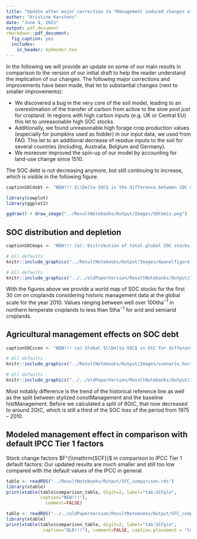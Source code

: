 ```yaml
---
title: "Update after major correction to *Management induced changes of soil organic carbon on global croplands*"
author: "Kristine Karstens"
date: "June 8, 2021"
output: pdf_document
rmarkdown::pdf_document:
  fig_caption: yes
  includes:
    in_header: myHeader.tex
---
```


In the following we will provide an update on some of our main results in comparison to the version of our initial draft to help the reader understand the implication of our changes. The following major corrections and improvements have been made, that let to substantial changes (next to smaller improvements):

* We discovered a bug in the very core of the soil model, leading to an overestimation of the transfer of carbon from active to the slow pool *just* for cropland. In regions with high carbon inputs (e.g. UK or Central EU) this let to unreasonable high SOC stocks.
* Additionally, we found unreasonable high forage crop production values (especially for pumpkins used as fodder) in our input data, we used from FAO. This let to an additional decrease of residue inputs to the soil for several countries (including, Australia, Belgium and Germany). 
* We moreover improved the spin-up of our model by accounting for land-use change since 1510. 

The SOC debt is not decreasing anymore, but still continuing to increase, which is visible in the following figure.  



```r
captionSOCdebt <- "NEW!!! $\\Delta SOC$ is the difference between SOC under historic land use and potential natural vegetation and is also called the SOC debt. Within the period 1975 -- 2010 the SOC debt is continuing to increase."
```

```r
library(cowplot)
library(ggplot2)

ggdraw() + draw_image("../ResultNotebooks/Output/Images/SOCemis.png")

```

\pagebreak

## SOC distribution and depletion

```r
captionSOCmaps <- "NEW!!! (a): Distribution of total global SOC stocks for the first 30 cm on cropland: Carbon stocks are large in high yielding areas. (b)+(c): Absolute (b) and relative (c) SOC stocks changes compared to a potential natural state identify different hotspots of SOC dynamics. Whereas absolute losses $\\Delta SOC$ are often highest in temperate dry regions, relative losses $F^\\mathrm{SCF}$ are often larger in tropical moist areas. (d): $\\Delta SOC$ between SOC under historic land use and potential natural vegetation is stopping to decrease vs. actally decrease over the the period 1975--2010. "
```

```r
# All defaults
knitr::include_graphics("../ResultNotebooks/Output/Images/4panelfigure.png")
```
```r
# All defaults
knitr::include_graphics("../../oldPaperVersion/ResultNotebooks/Output/Images/4panelfigure.png")
```
\pagebreak

With the figures above we provide a world map of SOC stocks for the first 30 cm on croplands considering historic management data at the global scale for the year 2010. Values ranging between well over $100\mathrm{t ha^{-1}}$ in northern temperate croplands to less than $5\mathrm{t ha^{-1}}$ for arid and semiarid croplands.

\pagebreak

## Agricultural management effects on SOC debt

```r
captionSOCscen <- "NEW!!! (a) Global $\\Delta SOC$ in GtC for different management scenarios: The stylized scenarios devate from historic argicultural management by holding effects of carbon inflows from residues, manure constant or neglecting adoption of no-tillage practices. ConstManagement combines all three modifications. Note that $\\Delta SOC$ is defined as the difference of SOC under land-use compared to a natural vegetation state. Figure (b) shows the carbon inflows from crop residue and manure."
```

```r
# All defaults
knitr::include_graphics("../ResultNotebooks/Output/Images/scenario_horiz.png")
```
```r
# All defaults
knitr::include_graphics("../../oldPaperVersion/ResultNotebooks/Output/Images/scenario_horiz.png")
```

Most notably difference is the trend of the historical reference line as well as the split between stylized constManagement and the baseline histManagement. Before we calculated a split of $8\mathrm{GtC}$, that now decreased to around $2\mathrm{GtC}$, which is still a third of the SOC loss of the period from 1975 -- 2010.

\pagebreak


##  Modeled management effect in comparison with default IPCC Tier 1 factors

Stock change factors $F^{\\mathrm{SCF}}$ in comparison to IPCC Tier 1 default factors: Our updated results are much smaller and still too low compared with the default values of the IPCC in general.

```r
table <- readRDS("../ResultNotebooks/Output/SFC_comparison.rds")
library(xtable)
print(xtable(table$comparison_table, digit=2, label="tab:SCFglo",
             caption="NEW!!!"),
               comment=FALSE)
```

```r
table <- readRDS("../../oldPaperVersion/ResultNotebooks/Output/SFC_comparison.rds")
library(xtable)
print(xtable(table$comparison_table, digit=2, label="tab:SCFglo",
              caption="OLD!!!"), comment=FALSE, caption.placement = "top")
```

